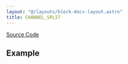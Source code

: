 ```yaml
---
layout: "@/layouts/block-docs-layout.astro"
title: CHANNEL_SPLIT
---
```



<PythonDocsDisplay docstring={docstring} />

[Source Code](https://github.com/flojoy-ai/blocks/blob/main/blocks/TRANSFORMERS/IMAGE_PROCESSING/CHANNEL_SPLIT/CHANNEL_SPLIT.py)

## Example
